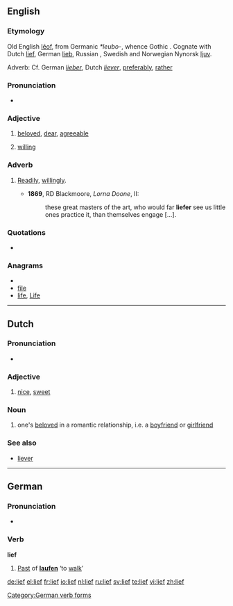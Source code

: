 ==English==

===Etymology===
Old English [[leof|lēof]], from Germanic ''*leubo-'', whence Gothic {{term|𐌻𐌹𐌿𐌱𐍃|sc=Goth|tr=liubs}}. Cognate with Dutch [[#Dutch|lief]], German [[lieb]], Russian {{term|любовь|tr=ljubóv’|lang=ru}}, Swedish and Norwegian Nynorsk [[ljuv]].

Adverb: Cf. German ''[[lieber]]'', Dutch ''[[liever]]'', [[preferably]], [[rather]]

===Pronunciation===
* {{IPA|/li:f/}}

===Adjective===
{{en-adj|liefer|liefest}}

# {{archaic}} [[beloved]], [[dear]], [[agreeable]]
# {{archaic}} [[willing]]

===Adverb===
{{en-adv|liefer|liefest}}

# {{archaic}} [[readily|Readily]], [[willingly]].
#*'''1869''', RD Blackmoore, ''Lorna Doone'', II:
#*:these great masters of the art, who would far '''liefer''' see us little ones practice it,  than themselves engage [...].

===Quotations===
* {{seeCites}}

===Anagrams===
* {{alphagram|efil}}
* [[file#English|file]]
* [[life#English|life]], [[Life#English|Life]]

----

==Dutch==

===Pronunciation===
* {{IPA|[lif]|lang=nl}}

===Adjective===
{{nl-adj|lieve}}

# [[nice]], [[sweet]]

===Noun===
{{nl-noun|lieven|liefje}}

# one's [[beloved]] in a romantic relationship, i.e. a [[boyfriend]] or [[girlfriend]]

===See also===
* [[liever]]

----

==German==

===Pronunciation===
* {{IPA|[liːf]|lang=de}}

===Verb===
'''lief'''

# [[Past]] of '''[[laufen]]''' ‘to [[walk]]’

[[Category:German verb forms]]

[[de:lief]]
[[el:lief]]
[[fr:lief]]
[[io:lief]]
[[nl:lief]]
[[ru:lief]]
[[sv:lief]]
[[te:lief]]
[[vi:lief]]
[[zh:lief]]